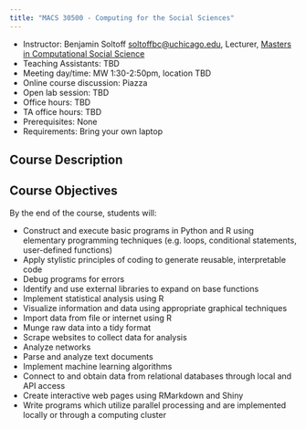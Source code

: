 ```yaml
---
title: "MACS 30500 - Computing for the Social Sciences"
---
```


* Instructor: Benjamin Soltoff [soltoffbc@uchicago.edu](mailto:soltoffbc@uchicago.edu), Lecturer, [Masters in Computational Social Science](http://macss.uchicago.edu)
* Teaching Assistants: TBD
* Meeting day/time: MW 1:30-2:50pm, location TBD
* Online course discussion: Piazza
* Open lab session: TBD
* Office hours: TBD
* TA office hours: TBD
* Prerequisites: None
* Requirements: Bring your own laptop

## Course Description

## Course Objectives

By the end of the course, students will:

* Construct and execute basic programs in Python and R using elementary programming techniques (e.g. loops, conditional statements, user-defined functions)
* Apply stylistic principles of coding to generate reusable, interpretable code
* Debug programs for errors
* Identify and use external libraries to expand on base functions
* Implement statistical analysis using R
* Visualize information and data using appropriate graphical techniques
* Import data from file or internet using R
* Munge raw data into a tidy format
* Scrape websites to collect data for analysis
* Analyze networks
* Parse and analyze text documents
* Implement machine learning algorithms
* Connect to and obtain data from relational databases through local and API access
* Create interactive web pages using RMarkdown and Shiny
* Write programs which utilize parallel processing and are implemented locally or through a computing cluster







